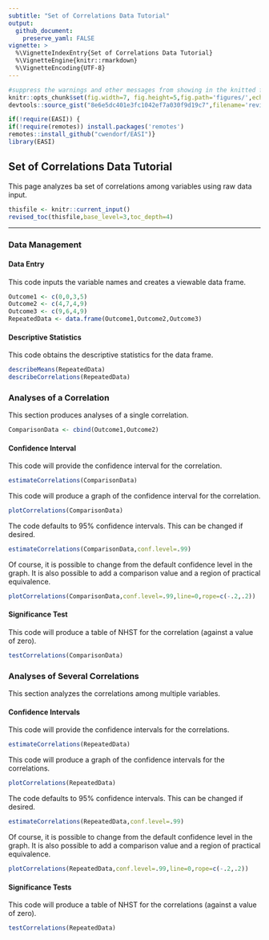 ```yaml
---
subtitle: "Set of Correlations Data Tutorial"
output:
  github_document:
    preserve_yaml: FALSE
vignette: >
  %\VignetteIndexEntry{Set of Correlations Data Tutorial}
  %\VignetteEngine{knitr::rmarkdown}
  %\VignetteEncoding{UTF-8}
---
```


```r
#suppress the warnings and other messages from showing in the knitted file.
knitr::opts_chunk$set(fig.width=7, fig.height=5,fig.path='figures/',echo=TRUE,warning=FALSE,message=FALSE)
devtools::source_gist("8e6e5dc401e3fc1042ef7a030f9d19c7",filename='revised_toc.R')
```

```r
if(!require(EASI)) {
if(!require(remotes)) install.packages('remotes')
remotes::install_github("cwendorf/EASI")}
library(EASI)
```

## Set of Correlations Data Tutorial

This page analyzes ba set of correlations among variables using raw data input.

```r
thisfile <- knitr::current_input()
revised_toc(thisfile,base_level=3,toc_depth=4)
```

---

### Data Management

#### Data Entry

This code inputs the variable names and creates a viewable data frame.
```r
Outcome1 <- c(0,0,3,5)
Outcome2 <- c(4,7,4,9)
Outcome3 <- c(9,6,4,9)
RepeatedData <- data.frame(Outcome1,Outcome2,Outcome3)
```

#### Descriptive Statistics

This code obtains the descriptive statistics for the data frame.
```r
describeMeans(RepeatedData)
describeCorrelations(RepeatedData)
```

### Analyses of a Correlation

This section produces analyses of a single correlation.

```r
ComparisonData <- cbind(Outcome1,Outcome2)
```

#### Confidence Interval

This code will provide the confidence interval for the correlation.
```r
estimateCorrelations(ComparisonData)
```

This code will produce a graph of the confidence interval for the correlation.
```r
plotCorrelations(ComparisonData)
```

The code defaults to 95% confidence intervals. This can be changed if desired.
```r
estimateCorrelations(ComparisonData,conf.level=.99)
```

Of course, it is possible to change from the default confidence level in the graph. It is also possible to add a comparison value and a region of practical equivalence.
```r
plotCorrelations(ComparisonData,conf.level=.99,line=0,rope=c(-.2,.2))
```

#### Significance Test

This code will produce a table of NHST for the correlation (against a value of zero).
```r
testCorrelations(ComparisonData)
```

### Analyses of Several Correlations

This section analyzes the correlations among multiple variables.

#### Confidence Intervals

This code will provide the confidence intervals for the correlations.
```r
estimateCorrelations(RepeatedData)
```

This code will produce a graph of the confidence intervals for the correlations.
```r
plotCorrelations(RepeatedData)
```

The code defaults to 95% confidence intervals. This can be changed if desired.
```r
estimateCorrelations(RepeatedData,conf.level=.99)
```

Of course, it is possible to change from the default confidence level in the graph. It is also possible to add a comparison value and a region of practical equivalence.
```r
plotCorrelations(RepeatedData,conf.level=.99,line=0,rope=c(-.2,.2))
```

#### Significance Tests

This code will produce a table of NHST for the correlations (against a value of zero).
```r
testCorrelations(RepeatedData)
```

